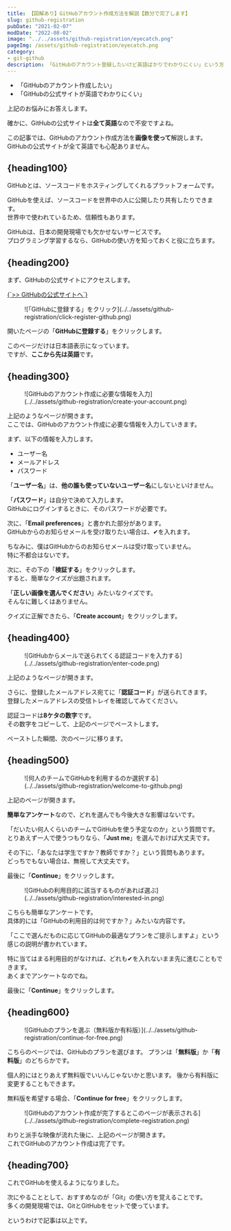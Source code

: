 ```yaml
---
title: 【図解あり】GitHubアカウント作成方法を解説【数分で完了します】
slug: github-registration
pubDate: "2021-02-07"
modDate: "2022-08-02"
image: "../../assets/github-registration/eyecatch.png"
pageImg: /assets/github-registration/eyecatch.png
category:
- git-github
description: 「GitHubのアカウント登録したいけど英語ばかりでわかりにくい」という方向けの記事です。GitHubのページにアクセスして、どこに何を入力すればいいかを画像つきで解説します。
---
```




- 「GitHubのアカウント作成したい」
- 「GitHubの公式サイトが英語でわかりにくい」

上記のお悩みにお答えします。

確かに、GitHubの公式サイトは**全て英語**なので不安ですよね。

この記事では、GitHubのアカウント作成方法を**画像を使って**解説します。<br />
GitHubの公式サイトが全て英語でも心配ありません。

## {heading100}

GitHubとは、ソースコードをホスティングしてくれるプラットフォームです。

GitHubを使えば、ソースコードを世界中の人に公開したり共有したりできます。<br />
世界中で使われているため、信頼性もあります。

GitHubは、日本の開発現場でも欠かせないサービスです。<br />
プログラミング学習するなら、GitHubの使い方を知っておくと役に立ちます。

## {heading200}

まず、GitHubの公式サイトにアクセスします。

<p><a href="https://github.co.jp/" target="_blank">{`>> GitHubの公式サイトへ`}</a></p>

<figure>
  ![「GitHubに登録する」をクリック](../../assets/github-registration/click-register-github.png)
</figure>

開いたページの「**GitHubに登録する**」をクリックします。

このページだけは日本語表示になっています。<br />
ですが、**ここから先は英語**です。

## {heading300}

<figure>
  ![GitHubのアカウント作成に必要な情報を入力](../../assets/github-registration/create-your-account.png)
</figure>

上記のようなページが開きます。<br />
ここでは、GitHubのアカウント作成に必要な情報を入力していきます。

まず、以下の情報を入力します。

- ユーザー名
- メールアドレス
- パスワード

「**ユーザー名**」は、**他の誰も使っていないユーザー名**にしないといけません。

「**パスワード**」は自分で決めて入力します。<br />
GitHubにログインするときに、そのパスワードが必要です。

次に、「**Email preferences**」と書かれた部分があります。<br />
GitHubからのお知らせメールを受け取りたい場合は、✔を入れます。

ちなみに、僕はGitHubからのお知らせメールは受け取っていません。<br />
特に不都合はないです。

次に、その下の「**検証する**」をクリックします。<br />
すると、簡単なクイズが出題されます。

「**正しい画像を選んでください**」みたいなクイズです。<br />
そんなに難しくはありません。

クイズに正解できたら、「**Create account**」をクリックします。

## {heading400}

<figure>
  ![GitHubからメールで送られてくる認証コードを入力する](../../assets/github-registration/enter-code.png)
</figure>

上記のようなページが開きます。

さらに、登録したメールアドレス宛てに「**認証コード**」が送られてきます。<br />
登録したメールアドレスの受信トレイを確認してみてください。

認証コードは**8ケタの数字**です。<br />
その数字をコピーして、上記のページでペーストします。

ペーストした瞬間、次のページに移ります。

## {heading500}

<figure>
  ![何人のチームでGitHubを利用するのか選択する](../../assets/github-registration/welcome-to-github.png)
</figure>

上記のページが開きます。

**簡単なアンケート**なので、どれを選んでも今後大きな影響はないです。

「だいたい何人くらいのチームでGitHubを使う予定なのか」という質問です。<br />
とりあえず一人で使うつもりなら、「**Just me**」を選んでおけば大丈夫です。

その下に、「あなたは学生ですか？教師ですか？」という質問もあります。<br />
どっちでもない場合は、無視して大丈夫です。

最後に「**Continue**」をクリックします。

<figure>
  ![GitHubの利用目的に該当するものがあれば選ぶ](../../assets/github-registration/interested-in.png)
</figure>

こちらも簡単なアンケートです。<br />
具体的には「GitHubの利用目的は何ですか？」みたいな内容です。

「ここで選んだものに応じてGitHubの最適なプランをご提示しますよ」という感じの説明が書かれています。

特に当てはまる利用目的がなければ、どれも✔を入れないまま先に進むこともできます。<br />
あくまでアンケートなのでね。

最後に「**Continue**」をクリックします。

## {heading600}

<figure>
  ![GitHubのプランを選ぶ（無料版か有料版）](../../assets/github-registration/continue-for-free.png)
</figure>

こちらのページでは、GitHubのプランを選びます。
プランは「**無料版**」か「**有料版**」のどちらかです。

個人的にはとりあえず無料版でいいんじゃないかと思います。
後から有料版に変更することもできます。

無料版を希望する場合、「**Continue for free**」をクリックします。

<figure>
  ![GitHubのアカウント作成が完了するとこのページが表示される](../../assets/github-registration/complete-registration.png)
</figure>

わりと派手な映像が流れた後に、上記のページが開きます。<br />
これでGitHubのアカウント作成は完了です。

## {heading700}

これでGitHubを使えるようになりました。

次にやることとして、おすすめなのが「Git」の使い方を覚えることです。<br />
多くの開発現場では、GitとGitHubをセットで使っています。

というわけで記事は以上です。